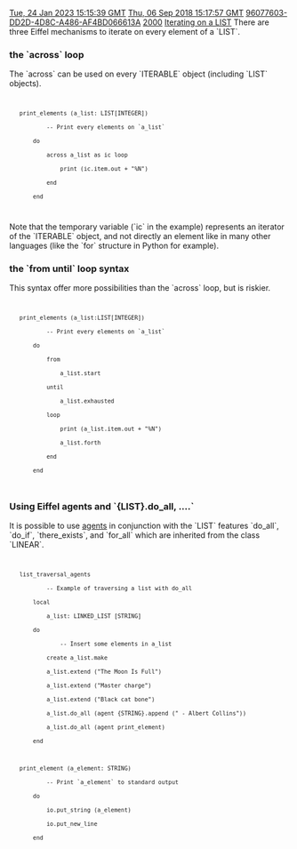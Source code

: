 [[Property:modification_date|Tue, 24 Jan 2023 15:15:39 GMT]]
[[Property:publication_date|Thu, 06 Sep 2018 15:17:57 GMT]]
[[Property:uuid|96077603-DD2D-4D8C-A486-AF4BD066613A]]
[[Property:weight|2000]]
[[Property:title|Iterating on a LIST]]
There are three Eiffel mechanisms to iterate on every element of a `LIST`.

=== the `across` loop ===
The `across` can be used on every `ITERABLE` object (including `LIST` objects).

<code>
	print_elements (a_list: LIST[INTEGER])
			-- Print every elements on `a_list`
		do
			across a_list as ic loop
				print (ic.item.out + "%N")
			end
		end
</code>

Note that the temporary variable (`ic` in the example) represents an iterator of the `ITERABLE` object, and not directly an element like in many other languages (like the `for` structure in Python for example).

=== the `from until` loop syntax===
This syntax offer more possibilities than the `across` loop, but is riskier.

<code>
	print_elements (a_list:LIST[INTEGER])
			-- Print every elements on `a_list`
		do
			from
				a_list.start
			until
				a_list.exhausted
			loop
				print (a_list.item.out + "%N")
				a_list.forth
			end
		end
</code>

=== Using Eiffel agents and `{LIST}.do_all, ....` ===
It is possible to use  [[ET-_Agents|agents]] in conjunction with the `LIST` features `do_all`, `do_if`, `there_exists`, and `for_all` which are inherited from the class `LINEAR`.
<code>
	list_traversal_agents
			-- Example of traversing a list with do_all
		local
			a_list: LINKED_LIST [STRING]
		do
				-- Insert some elements in a_list
			create a_list.make
			a_list.extend ("The Moon Is Full")
			a_list.extend ("Master charge")
			a_list.extend ("Black cat bone")
			a_list.do_all (agent {STRING}.append (" - Albert Collins"))
			a_list.do_all (agent print_element)
		end

	print_element (a_element: STRING)
			-- Print `a_element` to standard output
		do
			io.put_string (a_element)
			io.put_new_line
		end
</code>
